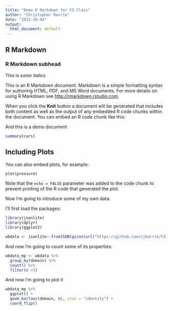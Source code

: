 ```yaml
---
title: "Demo R Markdown for CS Class"
author: "Christopher Barrie"
date: "2022-10-04"
output:
  html_document: default
---
```


## R Markdown

### R Markdown subhead

This is *some italics*

This is an R Markdown document. Markdown is a simple formatting syntax for authoring HTML, PDF, and MS Word documents. For more details on using R Markdown see <http://rmarkdown.rstudio.com>.

When you click the **Knit** button a document will be generated that includes both content as well as the output of any embedded R code chunks within the document. You can embed an R code chunk like this:

And this is a demo document 

```r
summary(cars)
```

## Including Plots

You can also embed plots, for example:

```r
plot(pressure)
```

Note that the `echo = FALSE` parameter was added to the code chunk to prevent printing of the R code that generated the plot.

Now I'm going to introduce some of my own data.

I'll first load the packages:

```r
library(jsonlite)
library(dplyr)
library(ggplot2)
```

```r
wbdata <- jsonlite::fromJSON(gzcon(url("https://github.com/cjbarrie/CS-ED/blob/main/data/web_historian_data.json?raw=true")))
```

And now I'm going to count some of its properties:

```r
wbdata_mp <- wbdata %>% 
  group_by(domain) %>%
  count() %>%
  filter(n >5)
```

And now I'm going to plot it

```r
wbdata_mp %>%
  ggplot() +
  geom_bar(aes(domain, n), stat = "identity") +
  coord_flip()
```